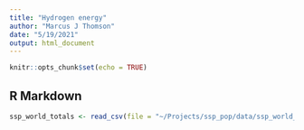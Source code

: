 ```yaml
---
title: "Hydrogen energy"
author: "Marcus J Thomson"
date: "5/19/2021"
output: html_document
---
```


```r
knitr::opts_chunk$set(echo = TRUE)
```

## R Markdown

```r

ssp_world_totals <- read_csv(file = "~/Projects/ssp_pop/data/ssp_world_totals.csv")


```

